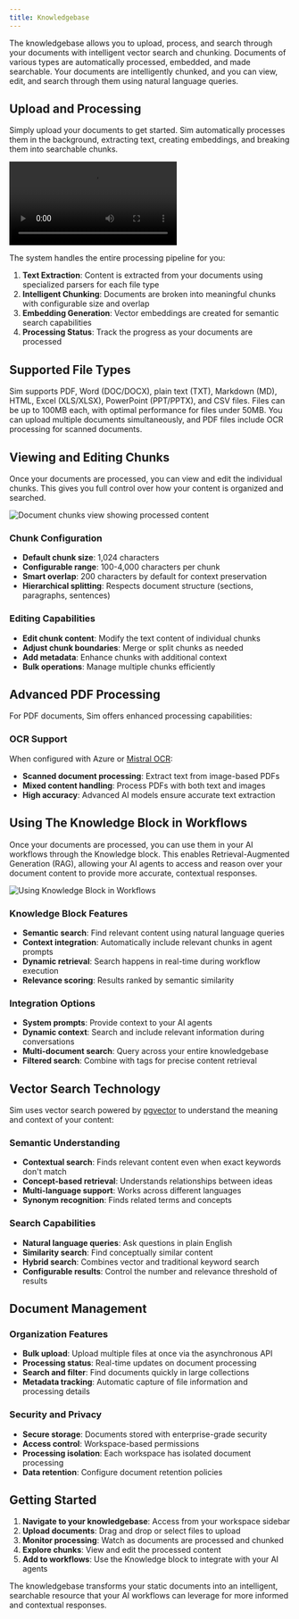 ```yaml
---
title: Knowledgebase
---
```



The knowledgebase allows you to upload, process, and search through your documents with intelligent vector search and chunking. Documents of various types are automatically processed, embedded, and made searchable. Your documents are intelligently chunked, and you can view, edit, and search through them using natural language queries.

## Upload and Processing

Simply upload your documents to get started. Sim automatically processes them in the background, extracting text, creating embeddings, and breaking them into searchable chunks.

<div className="mx-auto w-full overflow-hidden rounded-lg">
  <Video src="knowledgebase-1.mp4" width={700} height={450} />
</div>

The system handles the entire processing pipeline for you:

1. **Text Extraction**: Content is extracted from your documents using specialized parsers for each file type
2. **Intelligent Chunking**: Documents are broken into meaningful chunks with configurable size and overlap
3. **Embedding Generation**: Vector embeddings are created for semantic search capabilities
4. **Processing Status**: Track the progress as your documents are processed

## Supported File Types

Sim supports PDF, Word (DOC/DOCX), plain text (TXT), Markdown (MD), HTML, Excel (XLS/XLSX), PowerPoint (PPT/PPTX), and CSV files. Files can be up to 100MB each, with optimal performance for files under 50MB. You can upload multiple documents simultaneously, and PDF files include OCR processing for scanned documents.

## Viewing and Editing Chunks

Once your documents are processed, you can view and edit the individual chunks. This gives you full control over how your content is organized and searched.

<Image src="/static/knowledgebase/knowledgebase.png" alt="Document chunks view showing processed content" width={800} height={500} />

### Chunk Configuration
- **Default chunk size**: 1,024 characters
- **Configurable range**: 100-4,000 characters per chunk
- **Smart overlap**: 200 characters by default for context preservation
- **Hierarchical splitting**: Respects document structure (sections, paragraphs, sentences)

### Editing Capabilities
- **Edit chunk content**: Modify the text content of individual chunks
- **Adjust chunk boundaries**: Merge or split chunks as needed
- **Add metadata**: Enhance chunks with additional context
- **Bulk operations**: Manage multiple chunks efficiently

## Advanced PDF Processing

For PDF documents, Sim offers enhanced processing capabilities:

### OCR Support
When configured with Azure or [Mistral OCR](https://docs.mistral.ai/ocr/):
- **Scanned document processing**: Extract text from image-based PDFs
- **Mixed content handling**: Process PDFs with both text and images
- **High accuracy**: Advanced AI models ensure accurate text extraction

## Using The Knowledge Block in Workflows

Once your documents are processed, you can use them in your AI workflows through the Knowledge block. This enables Retrieval-Augmented Generation (RAG), allowing your AI agents to access and reason over your document content to provide more accurate, contextual responses.

<Image src="/static/knowledgebase/knowledgebase-2.png" alt="Using Knowledge Block in Workflows" width={800} height={500} />

### Knowledge Block Features
- **Semantic search**: Find relevant content using natural language queries
- **Context integration**: Automatically include relevant chunks in agent prompts
- **Dynamic retrieval**: Search happens in real-time during workflow execution
- **Relevance scoring**: Results ranked by semantic similarity

### Integration Options
- **System prompts**: Provide context to your AI agents
- **Dynamic context**: Search and include relevant information during conversations
- **Multi-document search**: Query across your entire knowledgebase
- **Filtered search**: Combine with tags for precise content retrieval

## Vector Search Technology

Sim uses vector search powered by [pgvector](https://github.com/pgvector/pgvector) to understand the meaning and context of your content:

### Semantic Understanding
- **Contextual search**: Finds relevant content even when exact keywords don't match
- **Concept-based retrieval**: Understands relationships between ideas
- **Multi-language support**: Works across different languages
- **Synonym recognition**: Finds related terms and concepts

### Search Capabilities
- **Natural language queries**: Ask questions in plain English
- **Similarity search**: Find conceptually similar content
- **Hybrid search**: Combines vector and traditional keyword search
- **Configurable results**: Control the number and relevance threshold of results

## Document Management

### Organization Features
- **Bulk upload**: Upload multiple files at once via the asynchronous API
- **Processing status**: Real-time updates on document processing
- **Search and filter**: Find documents quickly in large collections
- **Metadata tracking**: Automatic capture of file information and processing details

### Security and Privacy
- **Secure storage**: Documents stored with enterprise-grade security
- **Access control**: Workspace-based permissions
- **Processing isolation**: Each workspace has isolated document processing
- **Data retention**: Configure document retention policies

## Getting Started

1. **Navigate to your knowledgebase**: Access from your workspace sidebar
2. **Upload documents**: Drag and drop or select files to upload
3. **Monitor processing**: Watch as documents are processed and chunked
4. **Explore chunks**: View and edit the processed content
5. **Add to workflows**: Use the Knowledge block to integrate with your AI agents

The knowledgebase transforms your static documents into an intelligent, searchable resource that your AI workflows can leverage for more informed and contextual responses.